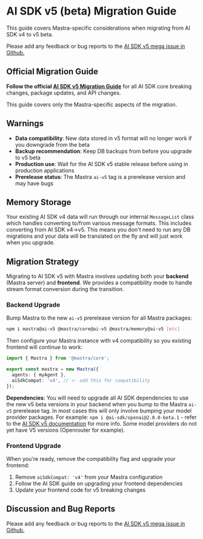 # AI SDK v5 (beta) Migration Guide

This guide covers Mastra-specific considerations when migrating from AI SDK v4 to v5 beta.

Please add any feedback or bug reports to the [AI SDK v5 mega issue in Github.](https://github.com/mastra-ai/mastra/issues/5470)

## Official Migration Guide

**Follow the official [AI SDK v5 Migration Guide](https://v5.ai-sdk.dev/docs/migration-guides/migration-guide-5-0)** for all AI SDK core breaking changes, package updates, and API changes.

This guide covers only the Mastra-specific aspects of the migration.

## Warnings

- **Data compatibility**: New data stored in v5 format will no longer work if you downgrade from the beta
- **Backup recommendation**: Keep DB backups from before you upgrade to v5 beta
- **Production use**: Wait for the AI SDK v5 stable release before using in production applications
- **Prerelease status**: The Mastra `ai-v5` tag is a prerelease version and may have bugs

## Memory Storage

Your existing AI SDK v4 data will run through our internal `MessageList` class which handles converting to/from various message formats.
This includes converting from AI SDK v4->v5. This means you don't need to run any DB migrations and your data will be translated on the fly and will just work when you upgrade.


## Migration Strategy

Migrating to AI SDK v5 with Mastra involves updating both your **backend** (Mastra server) and **frontend**.
We provides a compatibility mode to handle stream format conversion during the transition.

### Backend Upgrade

Bump Mastra to the new `ai-v5` prerelease version for all Mastra packages:

```bash npm2yarn copy
npm i mastra@ai-v5 @mastra/core@ai-v5 @mastra/memory@ai-v5 [etc]
```

Then configure your Mastra instance with v4 compatibility so you existing frontend will continue to work:

```typescript
import { Mastra } from '@mastra/core';

export const mastra = new Mastra({
  agents: { myAgent },
  aiSdkCompat: 'v4', // <- add this for compatibility
});
```

**Dependencies**: You will need to upgrade all AI SDK dependencies to use the new v5 beta versions in your backend when you bump to the Mastra `ai-v5` prerelease tag. In most cases this will only involve bumping your model provider packages. For example: `npm i @ai-sdk/openai@2.0.0-beta.1` - refer to the [AI SDK v5 documentation](https://v5.ai-sdk.dev/docs/migration-guides/migration-guide-5-0) for more info. Some model providers do not yet have V5 versions (Openrouter for example).

### Frontend Upgrade

When you're ready, remove the compatibility flag and upgrade your frontend:

1. Remove `aiSdkCompat: 'v4'` from your Mastra configuration
2. Follow the AI SDK guide on upgrading your frontend dependencies
3. Update your frontend code for v5 breaking changes

## Discussion and Bug Reports

Please add any feedback or bug reports to the [AI SDK v5 mega issue in Github.](https://github.com/mastra-ai/mastra/issues/5470)

